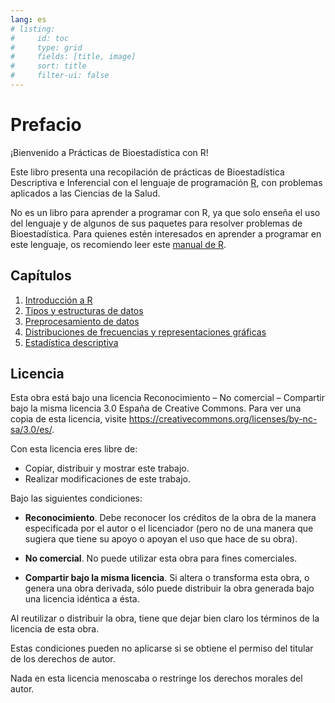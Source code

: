 ```yaml
---
lang: es
# listing: 
#     id: toc
#     type: grid
#     fields: [title, image]
#     sort: title
#     filter-ui: false
---
```


# Prefacio {.unnumbered}

¡Bienvenido a Prácticas de Bioestadística con R!

Este libro presenta una recopilación de prácticas de Bioestadística Descriptiva e Inferencial con el lenguaje de programación [R](https://www.r-project.org/), con problemas aplicados a las Ciencias de la Salud.

No es un libro para aprender a programar con R, ya que solo enseña el uso del lenguaje y de algunos de sus paquetes para resolver problemas de Bioestadística. Para quienes estén interesados en aprender a programar en este lenguaje, os recomiendo leer este [manual de R](https://aprendeconalf.es/manual-r/).

## Capítulos

1. [Introducción a R](/01-intro.qmd)
2. [Tipos y estructuras de datos](02-tipos-datos.qmd)
3. [Preprocesamiento de datos](03-preprocesamiento-datos.qmd)
4. [Distribuciones de frecuencias y representaciones gráficas](04-frecuencias-graficos.qmd)
5. [Estadística descriptiva](05-descriptiva.qmd)
<!-- 6. [Regresión](06-regresion.qmd)
7. [Distribuciones de probabilidad.qmd](07-distribuciones-probabilidad.qmd)
8. [Intervalos de confianza](08-intervalos-confianza.qmd)
9.  [Contrastes de hipótesis](09-contrastes-hipotesis-parametricos.qmd)
10. [Análisis de la varianza](10-anova.qmd) -->

## Licencia

Esta obra está bajo una licencia Reconocimiento – No comercial – Compartir bajo la misma licencia 3.0 España de Creative Commons. Para ver una copia de esta licencia, visite [https://creativecommons.org/licenses/by-nc-sa/3.0/es/](https://creativecommons.org/licenses/by-nc-sa/3.0/es/).

Con esta licencia eres libre de:

- Copiar, distribuir y mostrar este trabajo.
- Realizar modificaciones de este trabajo.

Bajo las siguientes condiciones:

- **Reconocimiento**. Debe reconocer los créditos de la obra de la manera especificada por el autor o el licenciador (pero no de una manera que sugiera que tiene su apoyo o apoyan el uso que hace de su obra).

- **No comercial**. No puede utilizar esta obra para fines comerciales.

- **Compartir bajo la misma licencia**. Si altera o transforma esta obra, o genera una obra derivada, sólo puede distribuir la obra generada bajo una licencia idéntica a ésta.

Al reutilizar o distribuir la obra, tiene que dejar bien claro los términos de la licencia de esta obra.

Estas condiciones pueden no aplicarse si se obtiene el permiso del titular de los derechos de autor.

Nada en esta licencia menoscaba o restringe los derechos morales del autor.